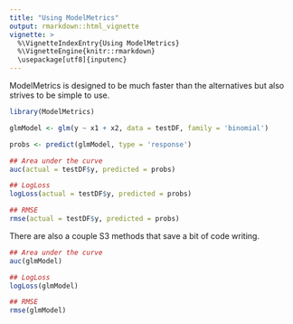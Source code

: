 ```yaml
---
title: "Using ModelMetrics"
output: rmarkdown::html_vignette
vignette: >
  %\VignetteIndexEntry{Using ModelMetrics}
  %\VignetteEngine{knitr::rmarkdown}
  \usepackage[utf8]{inputenc}
---
```


ModelMetrics is designed to be much faster than the alternatives but also strives to be simple to use.

```r
library(ModelMetrics)

glmModel <- glm(y ~ x1 + x2, data = testDF, family = 'binomial')

probs <- predict(glmModel, type = 'response')

## Area under the curve
auc(actual = testDF$y, predicted = probs)

## LogLoss
logLoss(actual = testDF$y, predicted = probs)

## RMSE
rmse(actual = testDF$y, predicted = probs)

```

There are also a couple S3 methods that save a bit of code writing.

```r

## Area under the curve
auc(glmModel)

## LogLoss
logLoss(glmModel)

## RMSE
rmse(glmModel)

```






